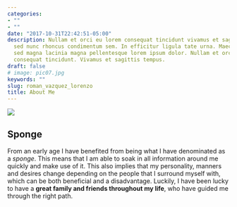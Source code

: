 ```yaml
---
categories:
- ""
- ""
date: "2017-10-31T22:42:51-05:00"
description: Nullam et orci eu lorem consequat tincidunt vivamus et sagittis magna
  sed nunc rhoncus condimentum sem. In efficitur ligula tate urna. Maecenas massa
  sed magna lacinia magna pellentesque lorem ipsum dolor. Nullam et orci eu lorem
  consequat tincidunt. Vivamus et sagittis tempus.
draft: false
# image: pic07.jpg
keywords: ""
slug: roman_vazquez_lorenzo
title: About Me
---
```


![](https://www.ebooking.com/es/noticias/wp-content/uploads/2019/01/la-coruna.jpg)


## Sponge

From an early age I have benefited from being what I have denominated as a *sponge*. This means that I am able to soak in all information around me quickly and make use of it. This also implies that my personality, manners and desires change depending on the people that I surround myself with, which can be both beneficial and a disadvantage. Luckily, I have been lucky to have a **great family and friends throughout my life**, who have guided me through the right path.
